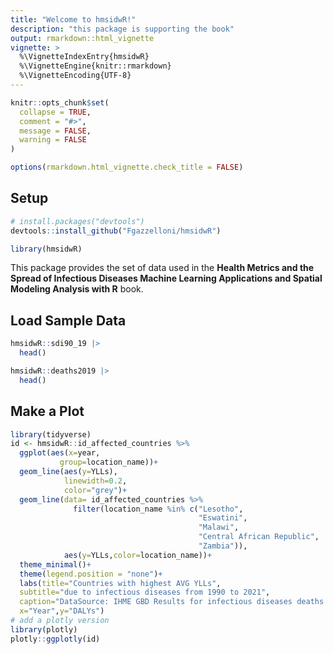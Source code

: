 ```yaml
---
title: "Welcome to hmsidwR!"
description: "this package is supporting the book"
output: rmarkdown::html_vignette
vignette: >
  %\VignetteIndexEntry{hmsidwR}
  %\VignetteEngine{knitr::rmarkdown}
  %\VignetteEncoding{UTF-8}
---
```


```r
knitr::opts_chunk$set(
  collapse = TRUE,
  comment = "#>",
  message = FALSE,
  warning = FALSE
)

options(rmarkdown.html_vignette.check_title = FALSE)
```

## Setup
```r
# install.packages("devtools")
devtools::install_github("Fgazzelloni/hmsidwR")
```


```r
library(hmsidwR)
```


This package provides the set of data used in the **Health Metrics and the Spread of Infectious Diseases Machine Learning Applications and Spatial Modeling Analysis with R** book.

## Load Sample Data

```r
hmsidwR::sdi90_19 |>
  head()
```


```r
hmsidwR::deaths2019 |>
  head()
```

## Make a Plot

```r
library(tidyverse)
id <- hmsidwR::id_affected_countries %>%
  ggplot(aes(x=year,
           group=location_name))+
  geom_line(aes(y=YLLs),
            linewidth=0.2,
            color="grey")+
  geom_line(data= id_affected_countries %>%
              filter(location_name %in% c("Lesotho",
                                          "Eswatini",
                                          "Malawi",
                                          "Central African Republic",
                                          "Zambia")),
            aes(y=YLLs,color=location_name))+
  theme_minimal()+
  theme(legend.position = "none")+
  labs(title="Countries with highest AVG YLLs",
  subtitle="due to infectious diseases from 1990 to 2021",
  caption="DataSource: IHME GBD Results for infectious diseases deaths and YLLs 1980 to 1999",
  x="Year",y="DALYs")
# add a plotly version
library(plotly)
plotly::ggplotly(id)
```

